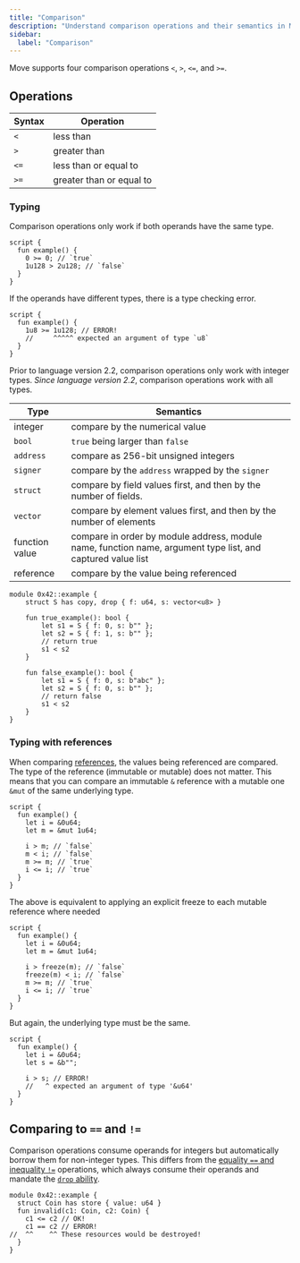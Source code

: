 ```yaml
---
title: "Comparison"
description: "Understand comparison operations and their semantics in Move programming language."
sidebar:
  label: "Comparison"
---
```


Move supports four comparison operations `<`, `>`, `<=`, and `>=`.

## Operations

| Syntax | Operation                |
| ------ | ------------------------ |
| `<`    | less than                |
| `>`    | greater than             |
| `<=`   | less than or equal to    |
| `>=`   | greater than or equal to |

### Typing

Comparison operations only work if both operands have the same type.

```move
script {
  fun example() {
    0 >= 0; // `true`
    1u128 > 2u128; // `false`
  }
}
```

If the operands have different types, there is a type checking error.

```move
script {
  fun example() {
    1u8 >= 1u128; // ERROR!
    //     ^^^^^ expected an argument of type `u8`
  }
}
```

Prior to language version 2.2, comparison operations only work with integer types. _Since language
version 2.2_, comparison operations work with all types.

| Type           | Semantics                                                                                                   |
| -------------- | ----------------------------------------------------------------------------------------------------------- |
| integer        | compare by the numerical value                                                                              |
| `bool`         | `true` being larger than `false`                                                                            |
| `address`      | compare as 256-bit unsigned integers                                                                        |
| `signer`       | compare by the `address` wrapped by the `signer`                                                            |
| `struct`       | compare by field values first, and then by the number of fields.                                            |
| `vector`       | compare by element values first, and then by the number of elements                                         |
| function value | compare in order by module address, module name, function name, argument type list, and captured value list |
| reference      | compare by the value being referenced                                                                       |

```move
module 0x42::example {
    struct S has copy, drop { f: u64, s: vector<u8> }

    fun true_example(): bool {
        let s1 = S { f: 0, s: b"" };
        let s2 = S { f: 1, s: b"" };
        // return true
        s1 < s2
    }

    fun false_example(): bool {
        let s1 = S { f: 0, s: b"abc" };
        let s2 = S { f: 0, s: b"" };
        // return false
        s1 < s2
    }
}
```

### Typing with references

When comparing [references](/build/smart-contracts/book/references), the values being referenced are compared. The type of the reference (immutable or mutable) does
not matter. This means that you can compare an immutable `&` reference with a mutable one `&mut` of
the same underlying type.

```move
script {
  fun example() {
    let i = &0u64;
    let m = &mut 1u64;

    i > m; // `false`
    m < i; // `false`
    m >= m; // `true`
    i <= i; // `true`
  }
}
```

The above is equivalent to applying an explicit freeze to each mutable reference where needed

```move
script {
  fun example() {
    let i = &0u64;
    let m = &mut 1u64;

    i > freeze(m); // `false`
    freeze(m) < i; // `false`
    m >= m; // `true`
    i <= i; // `true`
  }
}
```

But again, the underlying type must be the same.

```move
script {
  fun example() {
    let i = &0u64;
    let s = &b"";

    i > s; // ERROR!
    //   ^ expected an argument of type '&u64'
  }
}
```

## Comparing to `==` and `!=`

Comparison operations consume operands for integers but automatically borrow them for non-integer types.
This differs from the [equality `==` and inequality `!=`](/build/smart-contracts/book/equality#restrictions) operations, which always consume their operands
and mandate the [`drop` ability](/build/smart-contracts/book/abilities).

```move
module 0x42::example {
  struct Coin has store { value: u64 }
  fun invalid(c1: Coin, c2: Coin) {
    c1 <= c2 // OK!
    c1 == c2 // ERROR!
//  ^^    ^^ These resources would be destroyed!
  }
}
```
